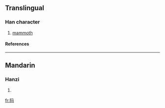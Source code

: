{{see|獁}}

==Translingual==
===Han character===
{{Han char|rn=94|rad=犬|as=03|sn=6|four=|canj=大竹弓女一 (KHNVM)}}
# [[mammoth]]
====References====
{{Han ref|kx=0706.171|hdz=21333.150|uh=72B8|ud=29368}}

----
==Mandarin==
===Hanzi===
{{cmn-hanzi|tra=獁|pin=[[mà]] (ma4)|wg=ma<sup>4</sup>}}
# {{defn|Mandarin}}

[[fr:犸]]